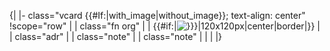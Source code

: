 <noinclude>{|</noinclude>
|- class="vcard {{#If:{{{image|}}}|with_image|without_image}}; text-align: center"
!scope="row" | {{{id|}}}
| class="fn org" | {{{name|}}}
| {{#if:{{{image|}}}|[[File:{{{image|}}}|120x120px|center|border|{{{address|}}}]]}}
| {{{year1|}}}
| class="adr" | <span class="locality">{{{location|}}}</span>
| class="note" | {{{organizer|}}}
| class="note" | {{{former|}}}
| {{{year2|}}}
| {{{current|}}}<noinclude>
|}
{{documentation}}
</noinclude>